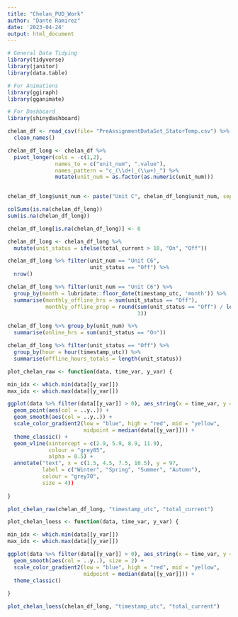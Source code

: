 ```yaml
---
title: "Chelan_PUD_Work"
author: "Dante Ramirez"
date: '2023-04-24'
output: html_document
---
```


```r

# General Data Tidying
library(tidyverse)
library(janitor)
library(data.table)

# For Animations
library(ggiraph)
library(gganimate)

# For Dashboard
library(shinydashboard)

chelan_df <- read_csv(file= "PreAssignmentDataSet_StatorTemp.csv") %>%
  clean_names()

```

```r

chelan_df_long <- chelan_df %>%
  pivot_longer(cols = -c(1,2), 
               names_to = c("unit_num", ".value"), 
               names_pattern = "c_(\\d+)_(\\w+)_") %>%
               mutate(unit_num = as.factor(as.numeric(unit_num)))
              

chelan_df_long$unit_num <- paste("Unit C", chelan_df_long$unit_num, sep = "")

colSums(is.na(chelan_df_long))
sum(is.na(chelan_df_long))

chelan_df_long[is.na(chelan_df_long)] <- 0

chelan_df_long <- chelan_df_long %>%
  mutate(unit_status = ifelse(total_current > 10, "On", "Off"))

```

```r

chelan_df_long %>% filter(unit_num == "Unit C6",
                          unit_status == "Off") %>%
  nrow()

```

```r

chelan_df_long %>% filter(unit_num == "Unit C6") %>% 
  group_by(month = lubridate::floor_date(timestamp_utc, 'month')) %>%
  summarise(monthly_offline_hrs = sum(unit_status == "Off"),
            monthly_offline_prop = round(sum(unit_status == "Off") / length(unit_status),
                                         3))

```

```r

chelan_df_long %>% group_by(unit_num) %>%
  summarise(online_hrs = sum(unit_status == "On"))

```

```r

chelan_df_long %>% filter(unit_status == "Off") %>%
  group_by(hour = hour(timestamp_utc)) %>%
  summarise(offline_hours_totals = length(unit_status)) 

```

```r

plot_chelan_raw <- function(data, time_var, y_var) {

min_idx <- which.min(data[[y_var]])
max_idx <- which.max(data[[y_var]])

ggplot(data %>% filter(data[[y_var]] > 0), aes_string(x = time_var, y = y_var, color = y_var)) +
  geom_point(aes(col = ..y..)) +
  geom_smooth(aes(col = ..y..)) +
  scale_color_gradient2(low = "blue", high = "red", mid = "yellow",
                        midpoint = median(data[[y_var]])) +
  theme_classic() +
  geom_vline(xintercept = c(2.9, 5.9, 8.9, 11.9),
             colour = "grey85",
             alpha = 0.5) +
  annotate("text", x = c(1.5, 4.5, 7.5, 10.5), y = 97,
           label = c("Winter", "Spring", "Summer", "Autumn"),
           colour = "grey70",
           size = 4))
  
}

plot_chelan_raw(chelan_df_long, "timestamp_utc", "total_current")

plot_chelan_loess <- function(data, time_var, y_var) {

min_idx <- which.min(data[[y_var]])
max_idx <- which.max(data[[y_var]])

ggplot(data %>% filter(data[[y_var]] > 0), aes_string(x = time_var, y = y_var, color = y_var)) +
  geom_smooth(aes(col = ..y..), size = 2) +
  scale_color_gradient2(low = "blue", high = "red", mid = "yellow",
                        midpoint = median(data[[y_var]])) +
  theme_classic()
  
}

plot_chelan_loess(chelan_df_long, "timestamp_utc", "total_current")

```

```r



```

```r





```